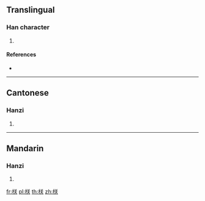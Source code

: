 {{character info/new}}
==Translingual==

===Han character===
{{Han char|rn=75|rad=木|as=06|sn=10|four=48935|canj=DTK|ids=⿰[[木]][[关]]}}

# {{defn|Han|sort=木06}}

====References====
* {{Han ref|kx=0522.110|dkj=14698|dj=0910.160|hdz=21202.030|uh=681A|ud=26650|bh=D1DA|bd=53722}}

----

==Cantonese==

===Hanzi===
{{yue-hanzi|jyut=[[zam6]]|y=jam6}}

# {{defn|lang=yue|sort=木06}}

----

==Mandarin==

===Hanzi===
{{cmn-hanzi|pin=[[zhèn]] ([[zhen4]])|wg=chen<sup>4</sup>}}

# {{defn|lang=cmn|sort=木06}}

[[fr:栚]]
[[pl:栚]]
[[th:栚]]
[[zh:栚]]